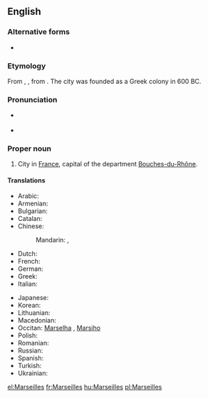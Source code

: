 ==English==
{{wikipedia}}

===Alternative forms===
* {{l|en|Marseille}}

===Etymology===
From {{etyl|la}} {{term|Massilia|lang=la}}, {{term|Marsilia|lang=la}}, from {{etyl|grc}} {{term|Μασσαλία||sc=polytonic|tr=Massalia|lang=grc}}. The city was founded as a Greek colony in 600 BC.

===Pronunciation===
* {{a|UK}} {{IPA|/mɑːˈseɪ/|/mɑːˈseɪlz/}}
* {{a|US}} {{IPA|/mɑːɹˈseɪ/|/mɑːɹˈseɪlz/}}

===Proper noun===
{{en-proper noun}}

# City in [[France]], capital of the department [[Bouches-du-Rhône]].

====Translations====
{{trans-top|city in France}}
* Arabic: {{t|ar|مرسيليا|f|tr=marsiilya|sc=Arab}}
* Armenian: {{t-|hy|Մարսել|tr=Marsel}}
* Bulgarian: {{t|bg|Марсилия|f|tr=Marsílija|sc=Cyrl}}
* Catalan: {{t|ca|Marsella|f}}
* Chinese:
*: Mandarin: {{t|zh|馬賽|sc=Hani}}, {{t|zh|马赛|tr=Mǎsài|sc=Hani}}
* Dutch: {{t-|nl|Marseille|n}}
* French: {{t+|fr|Marseille|m}}
* German: {{t|de|Marseille|n}}
* Greek: {{t+|el|Μασσαλία|tr=Massalía}}
* Italian: {{t+|it|Marsiglia|f}}
{{trans-mid}}
* Japanese: {{t|ja|マルセイユ|tr=Maruseiyu|sc=Jpan}}
* Korean: {{t|ko|마르세이유|tr=Mareuseiyu|sc=Kore}}
* Lithuanian: {{t|lt|Marselis|m|xs=Lithuanian}}
* Macedonian: {{t|mk|Марсеј|m|tr=Marséj}}
* Occitan: [[Marselha]] {{f}}, {{qualifier|Mistralian}} [[Marsiho]]
* Polish: {{t+|pl|Marsylia|f}}
* Romanian: {{t+|ro|Marsilia|f}}
* Russian: {{t|ru|Марсель|m|tr=Marsél’|sc=Cyrl}}
* Spanish: {{t|es|Marsella}}
* Turkish: {{t|tr|Marsilya}}
* Ukrainian: {{t|uk|Марсель|m|tr=Marsél’|sc=Cyrl}}
{{trans-bottom}}

[[el:Marseilles]]
[[fr:Marseilles]]
[[hu:Marseilles]]
[[pl:Marseilles]]